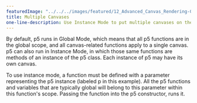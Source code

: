 ---
featuredImage: "../../../images/featured/12_Advanced_Canvas_Rendering-01_Multiple_Canvases-thumbnail.png"
title: Multiple Canvases
one-line-description: Use Instance Mode to put multiple canvases on the page.
---

By default, p5 runs in Global Mode, which means that
all p5 functions are in the global scope, and all canvas-related functions
apply to a single canvas. p5 can also run in Instance Mode, in which those
same functions are methods of an instance of the p5 class. Each instance of
p5 may have its own canvas.

To use instance mode, a function must be defined with a parameter representing
the p5 instance (labeled p in this example). All the p5 functions and variables
that are typically global will belong to this parameter within this function's
scope. Passing the function into the p5 constructor, runs it.